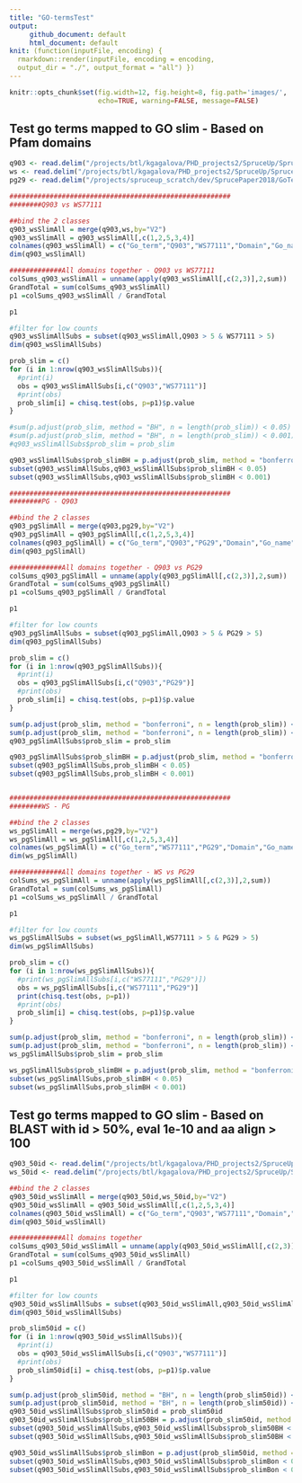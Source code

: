 ```yaml
---
title: "GO-termsTest"
output:
     github_document: default
     html_document: default
knit: (function(inputFile, encoding) {
  rmarkdown::render(inputFile, encoding = encoding,
  output_dir = "./", output_format = "all") })
---
```


```r
knitr::opts_chunk$set(fig.width=12, fig.height=8, fig.path='images/',
                      echo=TRUE, warning=FALSE, message=FALSE)
```

## Test go terms mapped to GO slim - Based on Pfam domains
```r
q903 <- read.delim("/projects/btl/kgagalova/PHD_projects2/SpruceUp/SpruceUpPaper/data/GoTerms/MapToPfam/Pfam/my_Slimgo_terms_plantQ903.counts", header=FALSE)
ws <- read.delim("/projects/btl/kgagalova/PHD_projects2/SpruceUp/SpruceUpPaper/data/GoTerms/MapToPfam/Pfam/my_Slimgo_terms_plantWS77111.counts", header=FALSE)
pg29 <- read.delim("/projects/spruceup_scratch/dev/SprucePaper2018/GoTermsAnalysis/MapToGOslim/Pfam/PG29/my_Slimgo_terms_plant.counts", header=FALSE)

#######################################################
########Q903 vs WS77111

##bind the 2 classes
q903_wsSlimAll = merge(q903,ws,by="V2")
q903_wsSlimAll = q903_wsSlimAll[,c(1,2,5,3,4)]
colnames(q903_wsSlimAll) = c("Go_term","Q903","WS77111","Domain","Go_name")
dim(q903_wsSlimAll)

#############All domains together - Q903 vs WS77111
colSums_q903_wsSlimAll = unname(apply(q903_wsSlimAll[,c(2,3)],2,sum))
GrandTotal = sum(colSums_q903_wsSlimAll)
p1 =colSums_q903_wsSlimAll / GrandTotal

p1

#filter for low counts
q903_wsSlimAllSubs = subset(q903_wsSlimAll,Q903 > 5 & WS77111 > 5)
dim(q903_wsSlimAllSubs)

prob_slim = c()
for (i in 1:nrow(q903_wsSlimAllSubs)){
  #print(i)
  obs = q903_wsSlimAllSubs[i,c("Q903","WS77111")]
  #print(obs)
  prob_slim[i] = chisq.test(obs, p=p1)$p.value
}

#sum(p.adjust(prob_slim, method = "BH", n = length(prob_slim)) < 0.05)
#sum(p.adjust(prob_slim, method = "BH", n = length(prob_slim)) < 0.001)
#q903_wsSlimAllSubs$prob_slim = prob_slim

q903_wsSlimAllSubs$prob_slimBH = p.adjust(prob_slim, method = "bonferroni", n = length(prob_slim))
subset(q903_wsSlimAllSubs,q903_wsSlimAllSubs$prob_slimBH < 0.05)
subset(q903_wsSlimAllSubs,q903_wsSlimAllSubs$prob_slimBH < 0.001)

#######################################################
########PG - Q903

##bind the 2 classes
q903_pgSlimAll = merge(q903,pg29,by="V2")
q903_pgSlimAll = q903_pgSlimAll[,c(1,2,5,3,4)]
colnames(q903_pgSlimAll) = c("Go_term","Q903","PG29","Domain","Go_name")
dim(q903_pgSlimAll)

#############All domains together - Q903 vs PG29
colSums_q903_pgSlimAll = unname(apply(q903_pgSlimAll[,c(2,3)],2,sum))
GrandTotal = sum(colSums_q903_pgSlimAll)
p1 =colSums_q903_pgSlimAll / GrandTotal

p1

#filter for low counts
q903_pgSlimAllSubs = subset(q903_pgSlimAll,Q903 > 5 & PG29 > 5)
dim(q903_pgSlimAllSubs)

prob_slim = c()
for (i in 1:nrow(q903_pgSlimAllSubs)){
  #print(i)
  obs = q903_pgSlimAllSubs[i,c("Q903","PG29")]
  #print(obs)
  prob_slim[i] = chisq.test(obs, p=p1)$p.value
}

sum(p.adjust(prob_slim, method = "bonferroni", n = length(prob_slim)) < 0.05)
sum(p.adjust(prob_slim, method = "bonferroni", n = length(prob_slim)) < 0.001)
q903_pgSlimAllSubs$prob_slim = prob_slim

q903_pgSlimAllSubs$prob_slimBH = p.adjust(prob_slim, method = "bonferroni", n = length(prob_slim))
subset(q903_pgSlimAllSubs,prob_slimBH < 0.05) 
subset(q903_pgSlimAllSubs,prob_slimBH < 0.001)


#######################################################
########WS - PG

##bind the 2 classes
ws_pgSlimAll = merge(ws,pg29,by="V2")
ws_pgSlimAll = ws_pgSlimAll[,c(1,2,5,3,4)]
colnames(ws_pgSlimAll) = c("Go_term","WS77111","PG29","Domain","Go_name")
dim(ws_pgSlimAll)

#############All domains together - WS vs PG29
colSums_ws_pgSlimAll = unname(apply(ws_pgSlimAll[,c(2,3)],2,sum))
GrandTotal = sum(colSums_ws_pgSlimAll)
p1 =colSums_ws_pgSlimAll / GrandTotal

p1

#filter for low counts
ws_pgSlimAllSubs = subset(ws_pgSlimAll,WS77111 > 5 & PG29 > 5)
dim(ws_pgSlimAllSubs)

prob_slim = c()
for (i in 1:nrow(ws_pgSlimAllSubs)){
  #print(ws_pgSlimAllSubs[i,c("WS77111","PG29")])
  obs = ws_pgSlimAllSubs[i,c("WS77111","PG29")]
  print(chisq.test(obs, p=p1))
  #print(obs)
  prob_slim[i] = chisq.test(obs, p=p1)$p.value
}

sum(p.adjust(prob_slim, method = "bonferroni", n = length(prob_slim)) < 0.05)
sum(p.adjust(prob_slim, method = "bonferroni", n = length(prob_slim)) < 0.001)
ws_pgSlimAllSubs$prob_slim = prob_slim

ws_pgSlimAllSubs$prob_slimBH = p.adjust(prob_slim, method = "bonferroni", n = length(prob_slim))
subset(ws_pgSlimAllSubs,prob_slimBH < 0.05)
subset(ws_pgSlimAllSubs,prob_slimBH < 0.001)
```



## Test go terms mapped to GO slim - Based on BLAST with id > 50%, eval 1e-10 and aa align > 100
```r
q903_50id <- read.delim("/projects/btl/kgagalova/PHD_projects2/SpruceUp/SpruceUpPaper/data/GoTerms/MapToPfam/BLAST/my_Slimgo_terms_plant.Q903IdLen.counts", header=FALSE)
ws_50id <- read.delim("/projects/btl/kgagalova/PHD_projects2/SpruceUp/SpruceUpPaper/data/GoTerms/MapToPfam/BLAST/my_Slimgo_terms_plant.WS77111IdLen.counts", header=FALSE)

##bind the 2 classes
q903_50id_wsSlimAll = merge(q903_50id,ws_50id,by="V2")
q903_50id_wsSlimAll = q903_50id_wsSlimAll[,c(1,2,5,3,4)]
colnames(q903_50id_wsSlimAll) = c("Go_term","Q903","WS77111","Domain","Go_name")
dim(q903_50id_wsSlimAll)

#############All domains together
colSums_q903_50id_wsSlimAll = unname(apply(q903_50id_wsSlimAll[,c(2,3)],2,sum))
GrandTotal = sum(colSums_q903_50id_wsSlimAll)
p1 =colSums_q903_50id_wsSlimAll / GrandTotal

p1

#filter for low counts
q903_50id_wsSlimAllSubs = subset(q903_50id_wsSlimAll,q903_50id_wsSlimAll$Q903 > 5 & q903_50id_wsSlimAll$WS77111 > 5)
dim(q903_50id_wsSlimAllSubs)

prob_slim50id = c()
for (i in 1:nrow(q903_50id_wsSlimAllSubs)){
  #print(i)
  obs = q903_50id_wsSlimAllSubs[i,c("Q903","WS77111")]
  #print(obs)
  prob_slim50id[i] = chisq.test(obs, p=p1)$p.value
}

sum(p.adjust(prob_slim50id, method = "BH", n = length(prob_slim50id)) < 0.05)
sum(p.adjust(prob_slim50id, method = "BH", n = length(prob_slim50id)) < 0.001)
q903_50id_wsSlimAllSubs$prob_slim50id = prob_slim50id
q903_50id_wsSlimAllSubs$prob_slim50BH = p.adjust(prob_slim50id, method = "BH", n = length(prob_slim50id))
subset(q903_50id_wsSlimAllSubs,q903_50id_wsSlimAllSubs$prob_slim50BH < 0.05) 
subset(q903_50id_wsSlimAllSubs,q903_50id_wsSlimAllSubs$prob_slim50BH < 0.001)

q903_50id_wsSlimAllSubs$prob_slimBon = p.adjust(prob_slim50id, method = "bonferroni", n = length(prob_slim50id))
subset(q903_50id_wsSlimAllSubs,q903_50id_wsSlimAllSubs$prob_slimBon < 0.05)
subset(q903_50id_wsSlimAllSubs,q903_50id_wsSlimAllSubs$prob_slimBon < 0.001)
```